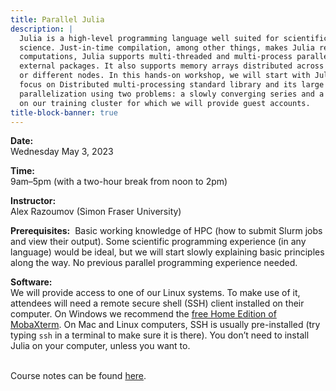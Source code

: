 ```yaml
---
title: Parallel Julia
description: |
  Julia is a high-level programming language well suited for scientific computing and data
  science. Just-in-time compilation, among other things, makes Julia really fast yet interactive. For heavy
  computations, Julia supports multi-threaded and multi-process parallelism, both natively and via a number of
  external packages. It also supports memory arrays distributed across multiple processes either on the same
  or different nodes. In this hands-on workshop, we will start with Julia's multi-threading features and then
  focus on Distributed multi-processing standard library and its large array of tools. We will demo
  parallelization using two problems: a slowly converging series and a Julia set. We will do all hands-on work
  on our training cluster for which we will provide guest accounts.
title-block-banner: true
---
```


:::{.topdef}

**Date:** \
Wednesday May 3, 2023

**Time:** \
9am–5pm (with a two-hour break from noon to 2pm)

**Instructor:** \
Alex Razoumov (Simon Fraser University)

**Prerequisites:** \ Basic working knowledge of HPC (how to submit Slurm jobs and view their output). Some
scientific programming experience (in any language) would be ideal, but we will start slowly explaining basic
principles along the way. No previous parallel programming experience needed.

**Software:** \
We will provide access to one of our Linux systems. To make use of it, attendees will need a remote secure shell (SSH) client installed on their computer. On Windows we recommend the [free Home Edition of MobaXterm](https://mobaxterm.mobatek.net/download.html). On Mac and Linux computers, SSH is usually pre-installed (try typing `ssh` in a terminal to make sure it is there). You don't need to install Julia on your computer, unless you want to.

:::

<br>
Course notes can be found [here](https://wgpages.netlify.app/julia-in-summer).
